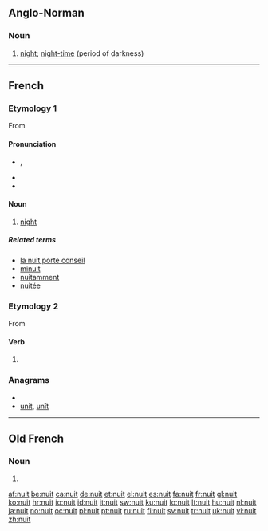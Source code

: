 ==Anglo-Norman==

===Noun===
{{xno-noun|f|nuiz|nuit|nuiz}}

# [[night]]; [[night-time]] (period of darkness)

----

==French==

===Etymology 1===
From {{etyl|la|fr}} {{term|nox|lang=la}}

====Pronunciation====
* {{IPA|/nɥi/|lang=fr}}, {{SAMPA|/nHi/}}
* {{audio|Fr-nuit.ogg|audio (une nuit)}}
* {{homophones|nui|nuis|nuits|lang=fr}}

====Noun====
{{fr-noun|f}}

# [[night]]

=====Related terms=====
* [[la nuit porte conseil]]
* [[minuit]]
* [[nuitamment]]
* [[nuitée]]

===Etymology 2===
From {{l|fr|nuire}}

====Verb====
{{fr-verb-form}}

# {{form of|third person singular present|nuire|lang=French}}

===Anagrams===
* {{alphagram|intu}}
* [[unit#French|unit]], [[unît#French|unît]]

----

==Old French==

===Noun===
{{fro-noun-f|nuiz|nuit|nuiz}}

# {{alternative spelling of|[[noit#Old French|noit]]|lang=fro}}

[[af:nuit]]
[[be:nuit]]
[[ca:nuit]]
[[de:nuit]]
[[et:nuit]]
[[el:nuit]]
[[es:nuit]]
[[fa:nuit]]
[[fr:nuit]]
[[gl:nuit]]
[[ko:nuit]]
[[hr:nuit]]
[[io:nuit]]
[[id:nuit]]
[[it:nuit]]
[[sw:nuit]]
[[ku:nuit]]
[[lo:nuit]]
[[lt:nuit]]
[[hu:nuit]]
[[nl:nuit]]
[[ja:nuit]]
[[no:nuit]]
[[oc:nuit]]
[[pl:nuit]]
[[pt:nuit]]
[[ru:nuit]]
[[fi:nuit]]
[[sv:nuit]]
[[tr:nuit]]
[[uk:nuit]]
[[vi:nuit]]
[[zh:nuit]]